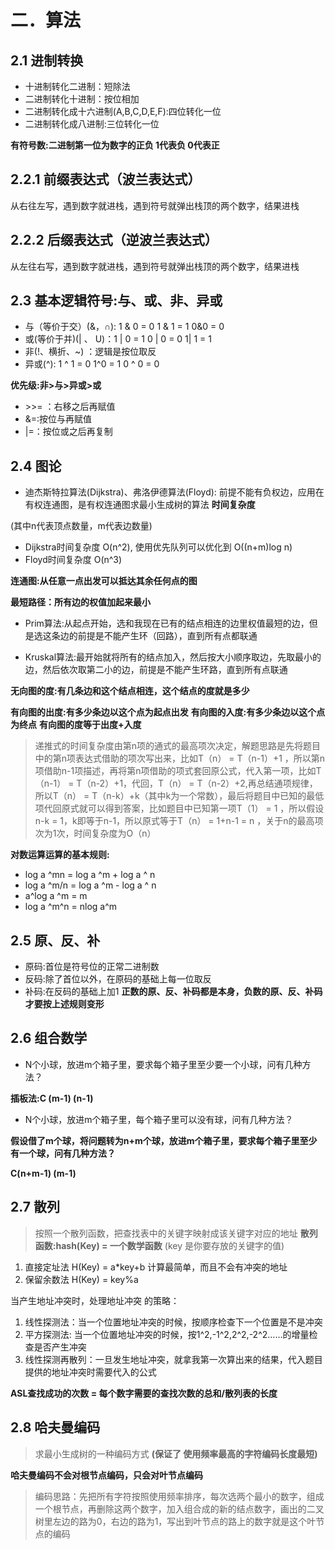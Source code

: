 # 二．算法
## 2.1 进制转换
- 十进制转化二进制：短除法
- 二进制转化十进制：按位相加
- 二进制转化成十六进制(A,B,C,D,E,F):四位转化一位
- 二进制转化成八进制:三位转化一位

**有符号数:二进制第一位为数字的正负 1代表负 0代表正**

## 2.2.1	前缀表达式（波兰表达式）
从右往左写，遇到数字就进栈，遇到符号就弹出栈顶的两个数字，结果进栈
## 2.2.2 后缀表达式（逆波兰表达式）
从左往右写，遇到数字就进栈，遇到符号就弹出栈顶的两个数字，结果进栈

## 2.3 基本逻辑符号:与、或、非、异或
- 与（等价于交）(&，∩): 1 & 0  = 0   1 & 1 = 1  0&0 = 0
- 或(等价于并)(| 、 U)：1 | 0 = 1    0 | 0 = 0  1| 1 = 1
- 非(!、横折、~) ：逻辑是按位取反
- 异或(^): 1 ^ 1 = 0   1^0 = 1  0 ^ 0 = 0

**优先级:非>与>异或>或**

- \>\>= ：右移之后再赋值
- &=:按位与再赋值
- |=：按位或之后再复制


## 2.4 图论
- 迪杰斯特拉算法(Dijkstra)、弗洛伊德算法(Floyd): 前提不能有负权边，应用在有权连通图，是有权连通图求最小生成树的算法
**时间复杂度**

(其中n代表顶点数量，m代表边数量)
- Dijkstra时间复杂度 O(n^2), 使用优先队列可以优化到 O((n+m)log n)
- Floyd时间复杂度 O(n^3)

**连通图:从任意一点出发可以抵达其余任何点的图**

**最短路径：所有边的权值加起来最小**
- Prim算法:从起点开始，选和我现在已有的结点相连的边里权值最短的边，但是选这条边的前提是不能产生环（回路），直到所有点都联通

- Kruskal算法:最开始就将所有的结点加入，然后按大小顺序取边，先取最小的边，然后依次取第二小的边，前提是不能产生环路，直到所有点联通

**无向图的度:有几条边和这个结点相连，这个结点的度就是多少**


**有向图的出度:有多少条边以这个点为起点出发**
**有向图的入度:有多少条边以这个点为终点**
**有向图的度等于出度+入度**

> 递推式的时间复杂度由第n项的通式的最高项次决定，解题思路是先将题目中的第n项表达式借助的项次写出来，比如T（n） = T（n-1）+1 ，所以第n项借助n-1项描述，再将第n项借助的项式套回原公式，代入第一项，比如T（n-1） = T（n-2）+1，代回，T（n） = T（n-2）+2,再总结通项规律，所以T（n） = T（n-k）+k（其中k为一个常数），最后将题目中已知的最低项代回原式就可以得到答案，比如题目中已知第一项T（1） = 1 ，所以假设n-k = 1，k即等于n-1，所以原式等于T（n） = 1+n-1 = n  ，关于n的最高项次为1次，时间复杂度为O（n）

**对数运算运算的基本规则:**
- log a ^mn = log a ^m + log a ^ n
- log a ^m/n = log a ^m - log a ^ n
- a^log a ^m = m
- log a ^m^n = nlog a^m

## 2.5 原、反、补
- 原码:首位是符号位的正常二进制数
- 反码:除了首位以外，在原码的基础上每一位取反
- 补码:在反码的基础上加1
**正数的原、反、补码都是本身，负数的原、反、补码才要按上述规则变形**

## 2.6 组合数学
- N个小球，放进m个箱子里，要求每个箱子里至少要一个小球，问有几种方法？

**插板法:C (m-1)   (n-1)**

- N个小球，放进m个箱子里，每个箱子里可以没有球，问有几种方法？

**假设借了m个球，将问题转为n+m个球，放进m个箱子里，要求每个箱子里至少有一个球，问有几种方法？**

**C(n+m-1)  (m-1)**

## 2.7 散列
> 按照一个散列函数，把查找表中的关键字映射成该关键字对应的地址 
**散列函数:hash(Key) = 一个数学函数**
(key 是你要存放的关键字的值)
1.	直接定址法 H(Key) = a*key+b  计算最简单，而且不会有冲突的地址
2.	保留余数法 H(Key) = key%a

当产生地址冲突时，处理地址冲突 的策略：
1.	线性探测法：当一个位置地址冲突的时候，按顺序检查下一个位置是不是冲突
2.	平方探测法: 当一个位置地址冲突的时候，按1^2,-1^2,2^2,-2^2……的增量检查是否产生冲突
3.	线性探测再散列：一旦发生地址冲突，就拿我第一次算出来的结果，代入题目提供的地址冲突时需要代入的公式

**ASL查找成功的次数 = 每个数字需要的查找次数的总和/散列表的长度**

## 2.8 哈夫曼编码
> 求最小生成树的一种编码方式
**(保证了 使用频率最高的字符编码长度最短)**

**哈夫曼编码不会对根节点编码，只会对叶节点编码**
> 编码思路：先把所有字符按照使用频率排序，每次选两个最小的数字，组成一个根节点，再删除这两个数字，加入组合成的新的结点数字，画出的二叉树里左边的路为0，右边的路为1，写出到叶节点的路上的数字就是这个叶节点的编码
